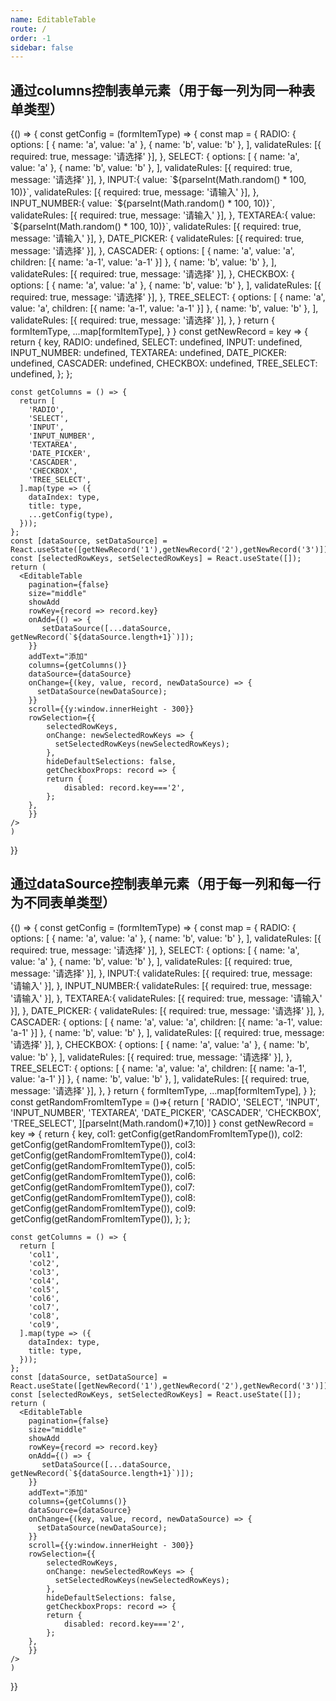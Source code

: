 ```yaml
---
name: EditableTable
route: /
order: -1
sidebar: false
---
```



## 通过columns控制表单元素（用于每一列为同一种表单类型）
<Playground>
    {() => {
    const getConfig = (formItemType) => {
       const map = {
         RADIO: {
          options: [
            { name: 'a', value: 'a' },
            { name: 'b', value: 'b' },
          ],
          validateRules: [{ required: true, message: '请选择' }],
        },
        SELECT: {
            options: [
              { name: 'a', value: 'a' },
              { name: 'b', value: 'b' },
            ],
            validateRules: [{ required: true, message: '请选择' }],
        },
        INPUT:{
          value: `${parseInt(Math.random() * 100, 10)}`,
          validateRules: [{ required: true, message: '请输入' }],
        },
        INPUT_NUMBER:{
          value: `${parseInt(Math.random() * 100, 10)}`,
          validateRules: [{ required: true, message: '请输入' }],
        },
        TEXTAREA:{
          value: `${parseInt(Math.random() * 100, 10)}`,
          validateRules: [{ required: true, message: '请输入' }],
        },
        DATE_PICKER: {
          validateRules: [{ required: true, message: '请选择' }],
        },
        CASCADER: {
          options: [
            { name: 'a', value: 'a', children: [{ name: 'a-1', value: 'a-1' }] },
            { name: 'b', value: 'b' },
          ],
          validateRules: [{ required: true, message: '请选择' }],
        },
        CHECKBOX: {
          options: [
            { name: 'a', value: 'a' },
            { name: 'b', value: 'b' },
          ],
          validateRules: [{ required: true, message: '请选择' }],
        },
        TREE_SELECT: {
          options: [
            { name: 'a', value: 'a', children: [{ name: 'a-1', value: 'a-1' }] },
            { name: 'b', value: 'b' },
          ],
          validateRules: [{ required: true, message: '请选择' }],
        },
      }
      return {
        formItemType,
        ...map[formItemType],
      }
    }
    const getNewRecord = key => {
      return {
        key,
        RADIO: undefined,
        SELECT: undefined,
        INPUT: undefined,
        INPUT_NUMBER: undefined,
        TEXTAREA: undefined,
        DATE_PICKER: undefined,
        CASCADER: undefined,
        CHECKBOX: undefined,
        TREE_SELECT: undefined,
      };
    };

    const getColumns = () => {
      return [
        'RADIO',
        'SELECT',
        'INPUT',
        'INPUT_NUMBER',
        'TEXTAREA',
        'DATE_PICKER',
        'CASCADER',
        'CHECKBOX',
        'TREE_SELECT',
      ].map(type => ({
        dataIndex: type,
        title: type,
        ...getConfig(type),
      }));
    };
    const [dataSource, setDataSource] = React.useState([getNewRecord('1'),getNewRecord('2'),getNewRecord('3')]);
    const [selectedRowKeys, setSelectedRowKeys] = React.useState([]);
    return (
      <EditableTable 
        pagination={false}
        size="middle"
        showAdd
        rowKey={record => record.key}
        onAdd={() => {
           setDataSource([...dataSource, getNewRecord(`${dataSource.length+1}`)]);
        }}
        addText="添加"
        columns={getColumns()}
        dataSource={dataSource}
        onChange={(key, value, record, newDataSource) => {
          setDataSource(newDataSource);
        }}
        scroll={{y:window.innerHeight - 300}}
        rowSelection={{
            selectedRowKeys,
            onChange: newSelectedRowKeys => {
              setSelectedRowKeys(newSelectedRowKeys);
            },
            hideDefaultSelections: false,
            getCheckboxProps: record => {
            return {
                disabled: record.key==='2',
            };
        },
        }}
    />
    )
  }}
</Playground>

## 通过dataSource控制表单元素（用于每一列和每一行为不同表单类型）

<Playground>
    {() => {
    const getConfig = (formItemType) => {
       const map = {
         RADIO: {
          options: [
            { name: 'a', value: 'a' },
            { name: 'b', value: 'b' },
          ],
          validateRules: [{ required: true, message: '请选择' }],
        },
        SELECT: {
            options: [
              { name: 'a', value: 'a' },
              { name: 'b', value: 'b' },
            ],
            validateRules: [{ required: true, message: '请选择' }],
        },
        INPUT:{
          validateRules: [{ required: true, message: '请输入' }],
        },
        INPUT_NUMBER:{
          validateRules: [{ required: true, message: '请输入' }],
        },
        TEXTAREA:{
          validateRules: [{ required: true, message: '请输入' }],
        },
        DATE_PICKER: {
          validateRules: [{ required: true, message: '请选择' }],
        },
        CASCADER: {
          options: [
            { name: 'a', value: 'a', children: [{ name: 'a-1', value: 'a-1' }] },
            { name: 'b', value: 'b' },
          ],
          validateRules: [{ required: true, message: '请选择' }],
        },
        CHECKBOX: {
          options: [
            { name: 'a', value: 'a' },
            { name: 'b', value: 'b' },
          ],
          validateRules: [{ required: true, message: '请选择' }],
        },
        TREE_SELECT: {
          options: [
            { name: 'a', value: 'a', children: [{ name: 'a-1', value: 'a-1' }] },
            { name: 'b', value: 'b' },
          ],
          validateRules: [{ required: true, message: '请选择' }],
        },
      }
      return {
        formItemType,
        ...map[formItemType],
      }
    };
    const getRandomFromItemType = ()=>{
      return [
        'RADIO',
        'SELECT',
        'INPUT',
        'INPUT_NUMBER',
        'TEXTAREA',
        'DATE_PICKER',
        'CASCADER',
        'CHECKBOX',
        'TREE_SELECT',
      ][parseInt(Math.random()*7,10)]
    }
    const getNewRecord = key => {
      return {
        key,
        col1: getConfig(getRandomFromItemType()),
        col2: getConfig(getRandomFromItemType()),
        col3: getConfig(getRandomFromItemType()),
        col4: getConfig(getRandomFromItemType()),
        col5: getConfig(getRandomFromItemType()),
        col6: getConfig(getRandomFromItemType()),
        col7: getConfig(getRandomFromItemType()),
        col8: getConfig(getRandomFromItemType()),
        col9: getConfig(getRandomFromItemType()),
      };
    };

    const getColumns = () => {
      return [
        'col1',
        'col2',
        'col3',
        'col4',
        'col5',
        'col6',
        'col7',
        'col8',
        'col9',
      ].map(type => ({
        dataIndex: type,
        title: type,
      }));
    };
    const [dataSource, setDataSource] = React.useState([getNewRecord('1'),getNewRecord('2'),getNewRecord('3')]);
    const [selectedRowKeys, setSelectedRowKeys] = React.useState([]);
    return (
      <EditableTable 
        pagination={false}
        size="middle"
        showAdd
        rowKey={record => record.key}
        onAdd={() => {
           setDataSource([...dataSource, getNewRecord(`${dataSource.length+1}`)]);
        }}
        addText="添加"
        columns={getColumns()}
        dataSource={dataSource}
        onChange={(key, value, record, newDataSource) => {
          setDataSource(newDataSource);
        }}
        scroll={{y:window.innerHeight - 300}}
        rowSelection={{
            selectedRowKeys,
            onChange: newSelectedRowKeys => {
              setSelectedRowKeys(newSelectedRowKeys);
            },
            hideDefaultSelections: false,
            getCheckboxProps: record => {
            return {
                disabled: record.key==='2',
            };
        },
        }}
    />
    )
  }}
  
</Playground>


